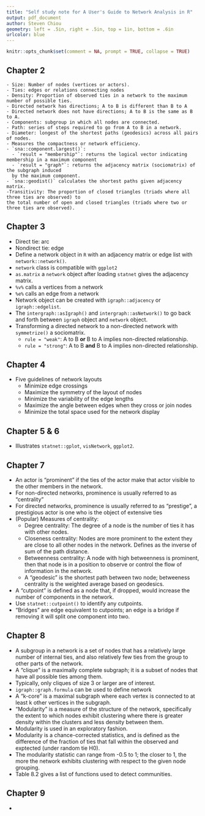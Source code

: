 ```yaml
---
title: "Self study note for A User's Guide to Network Analysis in R"
output: pdf_document
author: Steven Chiou
geometry: left = .5in, right = .5in, top = 1in, bottom = .6in
urlcolor: blue
---
```


```R
knitr::opts_chunk$set(comment = NA, prompt = TRUE, collapse = TRUE)
```

## Chapter 2
    - Size: Number of nodes (vertices or actors). 
    - Ties: edges or relations connecting nodes
    - Density: Proportion of observed ties in a network to the maximum number of possible ties.
    - Directed network has directions; A to B is different than B to A
    - Directed network does not have directions; A to B is the same as B to A.
    - Components: subgroup in which all nodes are connected. 
    - Path: series of steps required to go from A to B in a network. 
    - Diameter: longest of the shortest paths (geodesics) across all pairs of nodes.
    - Measures the compactness or network efficiency. 
    - `sna::component.largest()`: 
      - `result = "membership"`: returns the logical vector indicating membership in a maximum component 
      - `result = "graph"`: returns the adjacency matrix (sociomatrix) of the subgraph induced 
      by the maximum component.
    - `sna::geodist()` calculates the shortest paths given adjacency matrix.
    -Transitivity: The proportion of closed triangles (triads where all three ties are observed) to 
    the total number of open and closed triangles (triads where two or three ties are observed).

## Chapter 3
  - Direct tie: arc
  - Nondirect tie: edge
  - Define a network object in `R` with an adjacency matrix or edge list with `network::network()`.
  - `network` class is compatible with `ggplot2`
  - `as.matrix` a `network` object after loading `statnet` gives the adjacency matrix.
  - `%v%` calls a vertices from a network
  - `%e%` calls an edge from a network
  - Network object can be created with `igraph::adjacency` or `igraph::edgelist`.
  - The `intergraph::asIgraph()` and `intergraph::asNetwork()` to go back and forth between `igraph` object and `network` object. 
  - Transforming a directed network to a non-directed network with `symmetrize()` a sociomatrix. 
    - `rule = "weak"`: A to B **or** B to A implies non-directed relationship.
    - `rule = "strong"`: A to B **and** B to A implies non-directed relationship.
    
## Chapter 4

  - Five guidelines of network layouts
    - Minimize edge crossings
    - Maximize the symmetry of the layout of nodes
    - Minimize the variability of the edge lengths
    - Maximize the angle between edges when they cross or join nodes
    - Minimize the total space used for the network display

## Chapter 5 \& 6
  
  - Illustrates `statnet::gplot`, `visNetwork`, `ggplot2`.
  
## Chapter 7
  
  - An actor is "prominent" if the ties of the actor make that actor visible to the other members in the network.
  - For non-directed networks, prominence is usually referred to as "centrality"
  - For directed networks, prominence is usually referred to as "prestige", a prestigious actor is one who is the object of extensive ties
  - (Popular) Measures of centrality: 
    - Degree centrality: The degree of a node is the number of ties it has with other nodes.
    - Closeness centrality: Nodes are more prominent to the extent they are close to 
    all other nodes in the network. Defines as the inverse of sum of the path distance.
    - Betweenness centrality: A node with high betweenness is prominent, then that node is in a position to
    observe or control the flow of information in the network. 
    - A "geodesic" is the shortest path between two node; betweeness centrality is the weighted average based on
    geodesics.
  - A "cutpoint" is defined as a node that, if dropped, would increase the number of components in the network.
  - Use `statnet::cutpoint()` to identify any cutpoints. 
  - "Bridges" are edge equivalent to cutpoints; an edge is a bridge if removing it will 
  split one component into two.
  
## Chapter 8
  - A subgroup in a network is a set of nodes that has a relatively large number of internal ties, 
  and also relatively few ties from the group to other parts of the network.
  - A "clique" is a maximally complete subgraph; it is a subset of nodes that have all possible ties among them. 
  - Typically, only cliques of size 3 or larger are of interest. 
  - `igraph::graph.formula` can be used to define network
  - A "k-core" is a maximal subgraph where each vertex is connected to at least k other vertices in the subgraph.
  - "Modularity" is a measure of the structure of the network, 
  specifically the extent to which nodes exhibit clustering where there is greater density within
  the clusters and less density between them. 
  - Modularity is used in an exploratory fashion. 
  - Modularity is a chance-corrected statistics, and is defined as the difference of the fraction of 
  ties that fall within the observed and exptected (under random tie H0).
  - The modularity statistic can range from -0.5 to 1; the closer to 1, the more the network 
  exhibits clustering with respect to the given node grouping. 
  - Table 8.2 gives a list of functions used to detect communities.

## Chapter 9
  - 

  